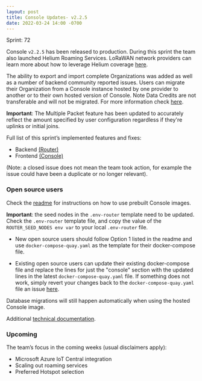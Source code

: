 ```yaml
---
layout: post
title: Console Updates- v2.2.5
date: 2022-03-24 14:00 -0700
---
```


Sprint: 72

Console `v2.2.5` has been released to production. During this sprint the team also launched Helium
Roaming Services. LoRaWAN network providers can learn more about how to leverage Helium coverage
[here](https://blog.helium.com/helium-roaming-services-brings-new-opportunities-for-partners-4d940ee7a030).

The ability to export and import complete Organizations was added as well as a number of backend
community reported issues. Users can migrate their Organization from a Console instance hosted by
one provider to another or to their own hosted version of Console. Note Data Credits are not
transferable and will not be migrated. For more information check
[here](https://docs.helium.com/use-the-network/console/users/#organizations).

**Important**: The Multiple Packet feature has been updated to accurately reflect the amount
specified by user configuration regardless if they're uplinks or initial joins.

Full list of this sprint’s implemented features and fixes:

- Backend [(Router)](https://github.com/helium/router/milestone/10?closed=1)
- Frontend [(Console)](https://github.com/helium/console/milestone/10?closed=1)

(Note: a closed issue does not mean the team took action, for example the issue could have been a
duplicate or no longer relevant).

### Open source users

Check the [readme](https://github.com/helium/console) for instructions on how to use prebuilt
Console images.

**Important**: the seed nodes in the `.env-router` template need to be updated. Check the
`.env-router` template file, and copy the value of the `ROUTER_SEED_NODES env var` to your local
`.env-router` file.

- New open source users should follow Option 1 listed in the readme and use
  `docker-compose-quay.yaml` as the template for their docker-compose file.

- Existing open source users can update their existing docker-compose file and replace the lines for
  just the "console" section with the updated lines in the latest `docker-compose-quay.yaml` file.
  If something does not work, simply revert your changes back to the `docker-compose-quay.yaml` file
  an issue [here](https://github.com/helium/console/issues).

Database migrations will still happen automatically when using the hosted Console image.

Additional
[technical documentation](https://docs.helium.com/use-the-network/run-a-network-server/run-console/#console-setup).

### Upcoming

The team’s focus in the coming weeks (usual disclaimers apply):

- Microsoft Azure IoT Central integration
- Scaling out roaming services
- Preferred Hotspot selection
